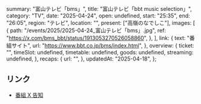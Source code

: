  summary: "富山テレビ「bms」",
  title: "富山テレビ「bbt music selection」",
  category: "TV",
  date: "2025-04-24",
  open: undefined,
  start: "25:35",
  end: "26:05",
  region: "テレビ",
  location: "",
  present: ["高嶺のなでしこ"],
  images: [
    {
      path: "/events/2025/2025-04-24_富山テレビ「bms」.jpg",
      ref: "https://x.com/bms_bbt/status/1913053270526058860",
    },
  ],
  link: {
    text: "番組サイト",
    url: "https://www.bbt.co.jp/bms/index.html",
  },
  overview: {
    ticket: "",
    timeSlot: undefined,
    timetable: undefined,
    goods: undefined,
    streaming: undefined,
  },
  recaps: {
    url: "",
  },
  updatedAt: "2025-04-18",
};

## リンク

- [番組 X 告知](https://x.com/bms_bbt/status/1913053270526058860)
